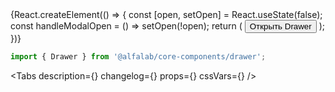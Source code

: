 


<Meta title=' Components/Modals&Overlays/Drawer' component={Drawer} />

<!-- Canvas -->

<Story name='Drawer'>
    {React.createElement(() => {
        const [open, setOpen] = React.useState(false);
        const handleModalOpen = () => setOpen(!open);
        return (
            <React.Fragment>
                <Button size='xs' onClick={handleModalOpen}>
                    Открыть Drawer
                </Button>
                <Drawer
                    open={open}
                    onClose={handleModalOpen}
                    keepMounted={boolean('keepMounted', false)}
                >
                    <Content />
                </Drawer>
            </React.Fragment>
        );
    })}
</Story>

<!-- Docs -->

<ComponentHeader name='Drawer' version={version} package='@alfalab/core-components/drawer' />

```jsx
import { Drawer } from '@alfalab/core-components/drawer';
```

<Tabs
    description={<Description />}
    changelog={<Changelog />}
    props={<ArgsTable of={DrawerTS} />}
    cssVars={<CssVars css={styles} />}
/>
